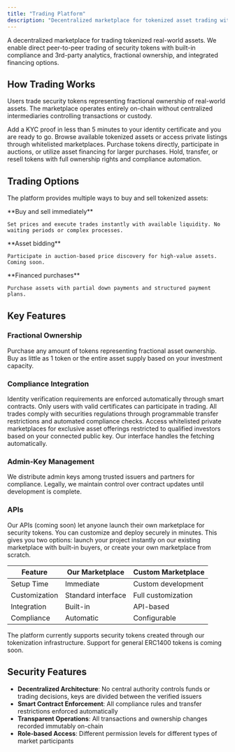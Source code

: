 ```yaml
---
title: "Trading Platform"
description: "Decentralized marketplace for tokenized asset trading with integrated compliance and financing"
---
```


A decentralized marketplace for trading tokenized real-world assets. We enable direct peer-to-peer trading of security tokens with built-in compliance and 3rd-party analytics, fractional ownership, and integrated financing options.

## How Trading Works

Users trade security tokens representing fractional ownership of real-world assets. The marketplace operates entirely on-chain without centralized intermediaries controlling transactions or custody.

<Steps>
  <Step title="Identity Verification">
    Add a KYC proof in less than 5 minutes to your identity certificate and you are ready to go.
  </Step>
  
  <Step title="Asset Discovery">
    Browse available tokenized assets or access private listings through whitelisted marketplaces.
  </Step>
  
  <Step title="Execute Trades">
    Purchase tokens directly, participate in auctions, or utilize asset financing for larger purchases.
  </Step>
  
  <Step title="Asset Management">
    Hold, transfer, or resell tokens with full ownership rights and compliance automation.
  </Step>
</Steps>

## Trading Options

The platform provides multiple ways to buy and sell tokenized assets:

<Columns cols={3}>
  <Card title="Direct Trading" icon="check">
    **Buy and sell immediately**
    
    Set prices and execute trades instantly with available liquidity. No waiting periods or complex processes.
  </Card>
  
  <Card title="Auctions" icon="gavel">
    **Asset bidding**
    
    Participate in auction-based price discovery for high-value assets. Coming soon.
  </Card>
  
  <Card title="Asset Financing" icon="credit-card" href="/asset-financing">
    **Financed purchases**
    
    Purchase assets with partial down payments and structured payment plans.
  </Card>
</Columns>

## Key Features

### Fractional Ownership

Purchase any amount of tokens representing fractional asset ownership. Buy as little as 1 token or the entire asset supply based on your investment capacity.

### Compliance Integration

<Accordion title="Automated KYC Verification">
  Identity verification requirements are enforced automatically through smart contracts. Only users with valid certificates can participate in trading.
</Accordion>

<Accordion title="Regulatory Compliance">
  All trades comply with securities regulations through programmable transfer restrictions and automated compliance checks.
</Accordion>

<Accordion title="Private Markets">
  Access whitelisted private marketplaces for exclusive asset offerings restricted to qualified investors based on your connected public key. Our interface handles the fetching automatically.
</Accordion>

### Admin-Key Management
We distribute admin keys among trusted issuers and partners for compliance. Legally, we maintain control over contract updates until development is complete.

### APIs
Our APIs (coming soon) let anyone launch their own marketplace for security tokens. You can customize and deploy securely in minutes. This gives you two options: launch your project instantly on our existing marketplace with built-in buyers, or create your own marketplace from scratch.


| Feature | Our Marketplace | Custom Marketplace |
|---------|----------------|-------------------|
| Setup Time | Immediate | Custom development |
| Customization | Standard interface | Full customization |
| Integration | Built-in | API-based |
| Compliance | Automatic | Configurable |

<Note>
The platform currently supports security tokens created through our tokenization infrastructure. Support for general ERC1400 tokens is coming soon.
</Note>

## Security Features

- **Decentralized Architecture**: No central authority controls funds or trading decisions, keys are divided between the verified issuers
- **Smart Contract Enforcement**: All compliance rules and transfer restrictions enforced automatically
- **Transparent Operations**: All transactions and ownership changes recorded immutably on-chain
- **Role-based Access**: Different permission levels for different types of market participants

